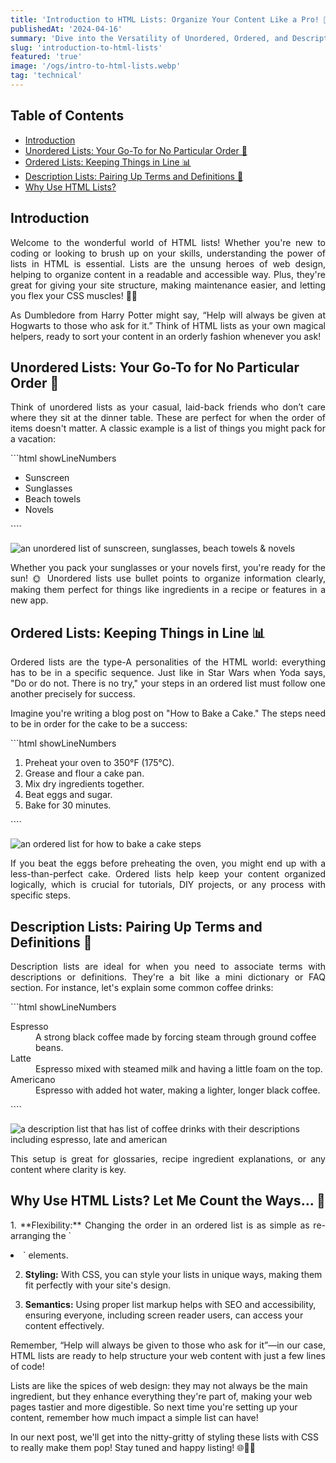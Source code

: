```yaml
---
title: 'Introduction to HTML Lists: Organize Your Content Like a Pro! 🌟'
publishedAt: '2024-04-16'
summary: 'Dive into the Versatility of Unordered, Ordered, and Description Lists'
slug: 'introduction-to-html-lists'
featured: 'true'
image: '/ogs/intro-to-html-lists.webp'
tag: 'technical'
---
```


## Table of Contents

- <a href="#introduction">Introduction</a>
- <a href="#unordered-lists">Unordered Lists: Your Go-To for No Particular Order 📝</a>
- <a href="#ordered-lists">Ordered Lists: Keeping Things in Line 📊</a>
- <a href="#description-lists">Description Lists: Pairing Up Terms and Definitions 📘</a>
- <a href="#why-html-lists">Why Use HTML Lists?</a>

<section id="introduction">

<h2>Introduction</h2>

<p align="justify">
Welcome to the wonderful world of HTML lists! Whether you're new to coding or looking to brush up on your skills, understanding the power of lists in HTML is essential. Lists are the unsung heroes of web design, helping to organize content in a readable and accessible way. Plus, they're great for giving your site structure, making maintenance easier, and letting you flex your CSS muscles! 🏋️‍♂️
</p>

<p align="justify">
As Dumbledore from Harry Potter might say, “Help will always be given at Hogwarts to those who ask for it.” Think of HTML lists as your own magical helpers, ready to sort your content in an orderly fashion whenever you ask!
</p>

</section>

<section id="unordered-lists">
<h2>Unordered Lists: Your Go-To for No Particular Order 📝</h2>

<p align="justify">
Think of unordered lists as your casual, laid-back friends who don’t care where they sit at the dinner table. These are perfect for when the order of items doesn't matter. A classic example is a list of things you might pack for a vacation:
</p>

<CodeBlock title="index.html">
  ```html showLineNumbers
  <ul>
    <li>Sunscreen</li>
    <li>Sunglasses</li>
    <li>Beach towels</li>
    <li>Novels</li>
</ul>
````
</CodeBlock>

<Image
priority
width={600}
height={400}
unoptimized
alt="an unordered list of sunscreen, sunglasses, beach towels & novels"
src="/posts/unordered-list.webp"
/>

<p align="justify">
Whether you pack your sunglasses or your novels first, you're ready for the sun! 🌞 Unordered lists use bullet points to organize information clearly, making them perfect for things like ingredients in a recipe or features in a new app.
</p>

</section>

<section id="ordered-lists">
<h2>Ordered Lists: Keeping Things in Line 📊</h2>

<p align="justify">
Ordered lists are the type-A personalities of the HTML world: everything has to be in a specific sequence. Just like in Star Wars when Yoda says, "Do or do not. There is no try," your steps in an ordered list must follow one another precisely for success.

Imagine you're writing a blog post on "How to Bake a Cake." The steps need to be in order for the cake to be a success:
</p>

<CodeBlock title="index.html">
  ```html showLineNumbers
<ol>
    <li>Preheat your oven to 350°F (175°C).</li>
    <li>Grease and flour a cake pan.</li>
    <li>Mix dry ingredients together.</li>
    <li>Beat eggs and sugar.</li>
    <li>Bake for 30 minutes.</li>
</ol>
````
</CodeBlock>

<Image
priority
width={600}
height={400}
unoptimized
alt="an ordered list for how to bake a cake steps"
src="/posts/ordered-list.webp"
/>

<p align="justify">
If you beat the eggs before preheating the oven, you might end up with a less-than-perfect cake. Ordered lists help keep your content organized logically, which is crucial for tutorials, DIY projects, or any process with specific steps.
</p>

</section>

<section id="description-lists">
<h2>Description Lists: Pairing Up Terms and Definitions 📘</h2>

<p align="justify">
Description lists are ideal for when you need to associate terms with descriptions or definitions. They're a bit like a mini dictionary or FAQ section. For instance, let's explain some common coffee drinks:
</p>

<CodeBlock title="index.html">
  ```html showLineNumbers
<dl>
    <dt>Espresso</dt>
    <dd>
        A strong black coffee made by forcing steam through ground coffee beans.
    </dd>
    <dt>Latte</dt>
    <dd>Espresso mixed with steamed milk and having a little foam on the top.</dd>
    <dt>Americano</dt>
    <dd>Espresso with added hot water, making a lighter, longer black coffee.</dd>
</dl>
````
</CodeBlock>

<Image
priority
width={600}
height={400}
unoptimized
alt="a description list that has list of coffee drinks with their descriptions including espresso, late and american"
src="/posts/desc-list.webp"
/>

<p align="justify">
This setup is great for glossaries, recipe ingredient explanations, or any content where clarity is key.
</p>

</section>

<section id="why-html-lists">
<h2>Why Use HTML Lists? Let Me Count the Ways... 🎉</h2>

<p align="justify">
1. **Flexibility:** Changing the order in an ordered list is as simple as re-arranging the `<li>` elements.

2. **Styling:** With CSS, you can style your lists in unique ways, making them fit perfectly with your site's design.

3. **Semantics:** Using proper list markup helps with SEO and accessibility, ensuring everyone, including screen reader users, can access your content effectively.
</p>

<p align="justify">
Remember, “Help will always be given to those who ask for it”—in our case, HTML lists are ready to help structure your web content with just a few lines of code!

Lists are like the spices of web design: they may not always be the main ingredient, but they enhance everything they're part of, making your web pages tastier and more digestible. So next time you're setting up your content, remember how much impact a simple list can have!

In our next post, we'll get into the nitty-gritty of styling these lists with CSS to really make them pop! Stay tuned and happy listing! 🌐👩‍💻
</p>

</section>